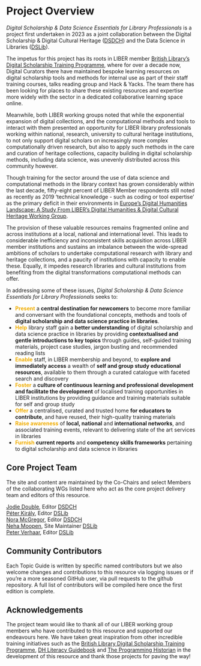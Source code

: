 # Project Overview {.unnumbered}

_Digital Scholarship & Data Science Essentials for Library Professionals_ is a project first undertaken in 2023 as a joint collaboration between the Digital Scholarship & Digital Cultural Heritage ([DSDCH](https://libereurope.eu/working-group/digital-scholarship-and-digital-cultural-heritage-collections-working-group/)) and the Data Science in Libraries ([DSLib](https://libereurope.eu/working-group/liber-data-science-in-libraries-working-group/)).

The impetus for this project has its roots in LIBER member [British Library’s Digital Scholarship Training Programme](https://web.archive.org/web/20230513003720/https://www.bl.uk/projects/digital-scholarship-training-programme/), where for over a decade now, Digital Curators there have maintained bespoke learning resources on digital scholarship tools and methods for internal use as part of their staff training courses, talks reading group and Hack & Yacks. The team there has been looking for places to share these existing resources and expertise more widely with the sector in a dedicated collaborative learning space online.

Meanwhile, both LIBER working groups noted that while the exponential expansion of digital collections, and the computational methods and tools to interact with them presented an opportunity for LIBER library professionals working within national, research, university to cultural heritage institutions, to not only support digital scholars on increasingly more complex computationally driven research, but also to apply such methods in the care and curation of heritage collections, capacity building in digital scholarship methods, including data science, was unevenly distributed across this community however.

Though training for the sector around the use of data science and computational methods in the library context has grown considerably within the last decade, fifty-eight percent of LIBER Member respondents still noted as recently as 2019 ‘technical knowledge - such as coding or tool expertise’ as the primary deficit in their environments in [Europe's Digital Humanities Landscape: A Study From LIBER's Digital Humanities & Digital Cultural Heritage Working Group](https://zenodo.org/record/3247286#.ZGXqS7XMJjS).

The provision of these valuable resources remains fragmented online and across institutions at a local, national and international level. This leads to considerable inefficiency and inconsistent skills acquisition across LIBER member institutions and sustains an imbalance between the wide-spread ambitions of scholars to undertake computational research with library and heritage collections, and a paucity of institutions with capacity to enable these. Equally, it impedes research libraries and cultural institutions from benefiting from the digital transformations computational methods can offer.

In addressing some of these issues, _Digital Scholarship & Data Science Essentials for Library Professionals_ seeks to:

- <span style="color:#f0ad00;">**Present**</span> a **central destination for newcomers** to become more familiar and conversant with the foundational concepts, methods and tools of **digital scholarship and data science practice in libraries**.
- <span style="color:#f0ad00;">**Help**</span> library staff gain a **better understanding** of digital scholarship and data science practice in libraries by providing **contextualised and gentle introductions to key topics** through guides, self-guided training materials, project case studies, jargon busting and recommended reading lists
- <span style="color:#f0ad00;">**Enable**</span> staff, in LIBER membership and beyond, to **explore and immediately access** a wealth of **self and group study educational resources**, available to them through a curated catalogue with faceted search and discovery
- <span style="color:#f0ad00;">**Foster**</span> a **culture of continuous learning and professional development and facilitate the development** of localised training opportunities in LIBER institutions by providing guidance and training materials suitable for self and group study
- <span style="color:#f0ad00;">**Offer**</span> a centralised, curated and trusted home **for educators to contribute**, and have reused, their high-quality training materials
- <span style="color:#f0ad00;">**Raise awareness**</span> of **local, national** and **international networks**, and associated training events, relevant to delivering state of the art services in libraries
- <span style="color:#f0ad00;">**Furnish**</span> **current reports** and **competency skills frameworks** pertaining to digital scholarship and data science in libraries

## Core Project Team  

The site and content are maintained by the Co-Chairs and select Members of the collaborating WGs listed here who act as the core project delivery team and editors of this resource.

[Jodie Double](https://libereurope.eu/member/jodie-double/), Editor [DSDCH](https://libereurope.eu/working-group/digital-scholarship-and-digital-cultural-heritage-collections-working-group/)  
[Péter Király](https://libereurope.eu/member/peter-kiraly-phd/), Editor [DSLib](https://libereurope.eu/working-group/liber-data-science-in-libraries-working-group/)  
[Nora McGregor](https://libereurope.eu/member/nora-mcgregor/), Editor [DSDCH](https://libereurope.eu/working-group/digital-scholarship-and-digital-cultural-heritage-collections-working-group/)  
[Neha Moopen](https://libereurope.eu/member/neha-moopen/), Site Maintainer [DSLib](https://libereurope.eu/working-group/liber-data-science-in-libraries-working-group/)  
[Peter Verhaar](https://libereurope.eu/member/peter_verhaar/), Editor [DSLib](https://libereurope.eu/working-group/liber-data-science-in-libraries-working-group/)

## Community Contributors 
Each Topic Guide is written by specific named contributors but we also welcome changes and contributions to this resource via logging issues or if you’re a more seasoned GitHub user, via pull requests to the github repository. A full list of contributors will be compiled here once the first edition is complete.


## Acknowledgements

The project team would like to thank all of our LIBER working group members who have contributed to this resource and supported our endeavours here. We have taken great inspiration from other incredible training initiatives such as the [British Library Digital Scholarship Training Programme](https://web.archive.org/web/20230513003720/https://www.bl.uk/projects/digital-scholarship-training-programme/), [DH Literacy Guidebook](https://cmu-lib.github.io/dhlg/) and [The Programming Historian](https://cmu-lib.github.io/dhlg/) in the development of this resource and thank those projects for paving the way!
